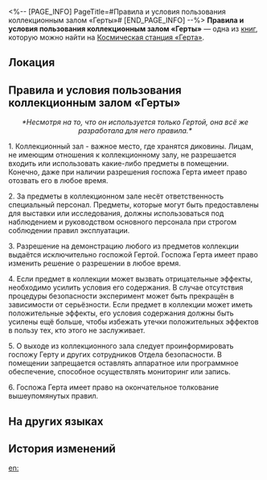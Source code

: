 <%-- [PAGE_INFO]
PageTitle=#Правила и условия пользования коллекционным залом «Герты»#
[END_PAGE_INFO] --%>
{{Дополнить}}
{{Книга Инфобокс
|id           = 137
|Название     = 
|Изображение  = Журнал с КСГ.png
|Мир          = Космическая станция «Герта»
|Томов        = 1
|Автор        = <!--нужно добавить-->
|Описание     = Правила и условия пользования коллекционным залом, хотя только госпожа Герта может входить в него.
|Том1         = {{tx}}
|Источник1    = {{tx|Отсутствует источник}}
|Персонажи    = 
|Фракции      = 
}}
'''Правила и условия пользования коллекционным залом «Герты»''' — одна из [[Книги|книг]], которую можно найти на [[Космическая станция «Герта»]].

==Локация==
{{Отметка карты|<!--название карты-->|<!--id отметки-->}}

==Правила и условия пользования коллекционным залом «Герты»==
<div align="center">''*Несмотря на то, что он используется только Гертой, она всё же разработала для него правила.*''</div>

1. Коллекционный зал - важное место, где хранятся диковины. Лицам, не имеющим отношения к коллекционному залу, не разрешается входить или использовать какие-либо предметы в помещении. Конечно, даже при наличии разрешения госпожа Герта имеет право отозвать его в любое время.

2. За предметы в коллекционном зале несёт ответственность специальный персонал. Предметы, которые могут быть предоставлены для выставки или исследования, должны использоваться под наблюдением и руководством основного персонала при строгом соблюдении правил эксплуатации.

3. Разрешение на демонстрацию любого из предметов коллекции выдаётся исключительно госпожой Гертой. Госпожа Герта имеет право изменить решение о разрешении в любое время.

4. Если предмет в коллекции может вызвать отрицательные эффекты, необходимо усилить условия его содержания. В случае отсутствия процедуры безопасности эксперимент может быть прекращён в зависимости от серьёзности. Если предмет в коллекции может иметь положительные эффекты, его условия содержания должны быть усилены ещё больше, чтобы избежать утечки положительных эффектов в пользу тех, кто этого не заслуживает.

5. О выходе из коллекционного зала следует проинформировать госпожу Герту и других сотрудников Отдела безопасности. В помещении запрещается оставлять аппаратное или программное обеспечение, способное осуществлять мониторинг или запись.

6. Госпожа Герта имеет право на окончательное толкование вышеупомянутых правил.

==На других языках==
{{На других языках
|en   = Herta Collection Room Code of Conduct
|zhs  = 黑塔藏品间使用守则
|zht  = 黑塔收藏間使用守則
|ja   = ヘルタコレクションルーム使用規則
|ko   = 헤르타 소장실 사용 수칙
|es   = Condiciones para el uso de la sala de colecciones de Herta
|fr   = Code de conduite de la salle des collections de Herta
|ru   = Правила и условия пользования коллекционным залом «Герты»
|th   = กฎการใช้งาน Herta Collection Room
|vi   = Quy Tắc Sử Dụng Phòng Sưu Tập Của Herta
|de   = Verhaltenskodex von Hertas Sammlungsraum
|id   = Syarat dan Ketentuan Penggunaan Ruang Koleksi Herta
|pt   = Código de Conduta da Sala de Coleção de Herta
}}

==История изменений==
{{История изменений|3.5}}

[[en:]]